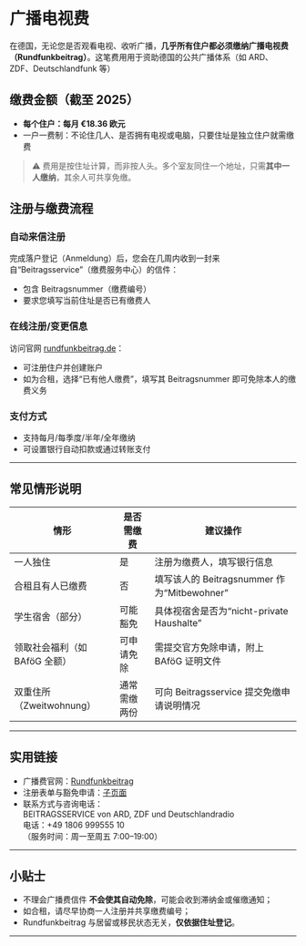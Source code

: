 # 广播电视费

在德国，无论您是否观看电视、收听广播，**几乎所有住户都必须缴纳广播电视费（Rundfunkbeitrag）**。这笔费用用于资助德国的公共广播体系（如 ARD、ZDF、Deutschlandfunk 等）

## 缴费金额（截至 2025）

- **每个住户：每月 €18.36 欧元**
- 一户一费制：不论住几人、是否拥有电视或电脑，只要住址是独立住户就需缴费

> ⚠️ 费用是按住址计算，而非按人头。多个室友同住一个地址，只需**其中一人缴纳**，其余人可共享免缴。



## 注册与缴费流程

### 自动来信注册

完成落户登记（Anmeldung）后，您会在几周内收到一封来自“Beitragsservice”（缴费服务中心）的信件：

- 包含 Beitragsnummer（缴费编号）
- 要求您填写当前住址是否已有缴费人

### 在线注册/变更信息

访问官网 [rundfunkbeitrag.de](https://www.rundfunkbeitrag.de/)：

- 可注册住户并创建账户
- 如为合租，选择“已有他人缴费”，填写其 Beitragsnummer 即可免除本人的缴费义务

### 支付方式

- 支持每月/每季度/半年/全年缴纳
- 可设置银行自动扣款或通过转账支付

---

## 常见情形说明

| 情形                             | 是否需缴费 | 建议操作                                      |
|----------------------------------|------------|-----------------------------------------------|
| 一人独住                         | 是         | 注册为缴费人，填写银行信息                    |
| 合租且有人已缴费                 | 否         | 填写该人的 Beitragsnummer 作为“Mitbewohner”   |
| 学生宿舍（部分）                | 可能豁免   | 具体视宿舍是否为“nicht-private Haushalte”     |
| 领取社会福利（如 BAföG 全额）     | 可申请免除 | 需提交官方免除申请，附上 BAföG 证明文件       |
| 双重住所（Zweitwohnung）         | 通常需缴两份 | 可向 Beitragsservice 提交免缴申请说明情况     |

---

## 实用链接

- 广播费官网：[Rundfunkbeitrag](https://www.rundfunkbeitrag.de)
- 注册表单与豁免申请：[子页面](https://www.rundfunkbeitrag.de/formulare/)
- 联系方式与咨询电话：  
  BEITRAGSSERVICE von ARD, ZDF und Deutschlandradio  
  电话：+49 1806 999555 10  
  （服务时间：周一至周五 7:00–19:00）

---

## 小贴士

- 不理会广播费信件 **不会使其自动免除**，可能会收到滞纳金或催缴通知；
- 如合租，请尽早协商一人注册并共享缴费编号；
- Rundfunkbeitrag 与居留或移民状态无关，**仅依据住址登记**。

---